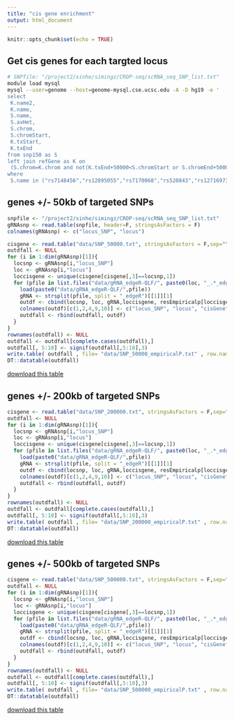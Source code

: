 ```yaml
---
title: "cis gene enrichment"
output: html_document
---
```


```r
knitr::opts_chunk$set(echo = TRUE)
```

## Get cis genes for each targted locus
```bash
# SNPfile: "/project2/xinhe/simingz/CROP-seq/scRNA_seq_SNP_list.txt"
module load mysql
mysql --user=genome --host=genome-mysql.cse.ucsc.edu -A -D hg19 -e '
select
 K.name2,
 K.name,
 S.name,
 S.avHet,
 S.chrom,
 S.chromStart,
 K.txStart,
 K.txEnd
from snp150 as S
left join refGene as K on
 (S.chrom=K.chrom and not(K.txEnd+50000<S.chromStart or S.chromEnd+50000<K.txStart))
where
 S.name in ("rs7148456","rs12895055","rs7170068","rs520843","rs12716973","rs2192932","rs17200916","rs1198588","rs324017","rs4151680","rs301791","rs324015","rs9882911","rs11633075","rs2027349","rs186132169","rs9661794","rs7936858","rs3861678","rs10933","rs6071578")' > /project2/xinhe/simingz/CROP-seq/cropseq/data/SNP_50000.txt
```

## genes +/- 50kb of targeted SNPs
```r
snpfile <- "/project2/xinhe/simingz/CROP-seq/scRNA_seq_SNP_list.txt"
gRNAsnp <- read.table(snpfile, header=F, stringsAsFactors = F)
colnames(gRNAsnp) <- c("locus_SNP", "locus")
```

```r
cisgene <- read.table("data/SNP_50000.txt", stringsAsFactors = F,sep="\t", header=T)
outdfall <- NULL
for (i in 1:dim(gRNAsnp)[1]){
  locsnp <- gRNAsnp[i,"locus_SNP"]
  loc <- gRNAsnp[i,"locus"]
  loccisgene <- unique(cisgene[cisgene[,3]==locsnp,1])
  for (pfile in list.files("data/gRNA_edgeR-QLF/", paste0(loc, "_.*_edgeR-qlf_Neg1_Empricialp.Rd"))){
    load(paste0("data/gRNA_edgeR-QLF/",pfile))
    gRNA <- strsplit(pfile, split = "_edgeR")[[1]][1]
    outdf <- cbind(locsnp, loc, gRNA,loccisgene, resEmpiricalp[loccisgene, c(1,2,4,5,9,10)])
    colnames(outdf)[c(1,2,4,9,10)] <- c("locus_SNP", "locus", "cisGene", "empiricalP", "empiricalFDR")
    outdfall <- rbind(outdfall, outdf)
  }
}
rownames(outdfall) <- NULL
outdfall <- outdfall[complete.cases(outdfall),]
outdfall[, 5:10] <- signif(outdfall[,5:10],3)
write.table( outdfall , file= "data/SNP_50000_empiricalP.txt" , row.names=F, col.names=T, sep="\t", quote = F)
DT::datatable(outdfall)
```
[download this table](https://github.com/simingz/cropseq/blob/master/data/SNP_50000_empiricalP.txt)

## genes +/- 200kb of targeted SNPs
```r
cisgene <- read.table("data/SNP_200000.txt", stringsAsFactors = F,sep="\t", header=T)
outdfall <- NULL
for (i in 1:dim(gRNAsnp)[1]){
  locsnp <- gRNAsnp[i,"locus_SNP"]
  loc <- gRNAsnp[i,"locus"]
  loccisgene <- unique(cisgene[cisgene[,3]==locsnp,1])
  for (pfile in list.files("data/gRNA_edgeR-QLF/", paste0(loc, "_.*_edgeR-qlf_Neg1_Empricialp.Rd"))){
    load(paste0("data/gRNA_edgeR-QLF/",pfile))
    gRNA <- strsplit(pfile, split = "_edgeR")[[1]][1]
    outdf <- cbind(locsnp, loc, gRNA,loccisgene, resEmpiricalp[loccisgene, c(1,2,4,5,9,10)])
    colnames(outdf)[c(1,2,4,9,10)] <- c("locus_SNP", "locus", "cisGene", "empiricalP", "empiricalFDR")
    outdfall <- rbind(outdfall, outdf)
  }
}
rownames(outdfall) <- NULL
outdfall <- outdfall[complete.cases(outdfall),]
outdfall[, 5:10] <- signif(outdfall[,5:10],3)
write.table( outdfall , file= "data/SNP_200000_empiricalP.txt" , row.names=F, col.names=T, sep="\t", quote = F)
DT::datatable(outdfall)
```
[download this table](https://github.com/simingz/cropseq/blob/master/data/SNP_200000_empiricalP.txt)

## genes +/- 500kb of targeted SNPs
```r
cisgene <- read.table("data/SNP_500000.txt", stringsAsFactors = F,sep="\t", header=T)
outdfall <- NULL
for (i in 1:dim(gRNAsnp)[1]){
  locsnp <- gRNAsnp[i,"locus_SNP"]
  loc <- gRNAsnp[i,"locus"]
  loccisgene <- unique(cisgene[cisgene[,3]==locsnp,1])
  for (pfile in list.files("data/gRNA_edgeR-QLF/", paste0(loc, "_.*_edgeR-qlf_Neg1_Empricialp.Rd"))){
    load(paste0("data/gRNA_edgeR-QLF/",pfile))
    gRNA <- strsplit(pfile, split = "_edgeR")[[1]][1]
    outdf <- cbind(locsnp, loc, gRNA,loccisgene, resEmpiricalp[loccisgene, c(1,2,4,5,9,10)])
    colnames(outdf)[c(1,2,4,9,10)] <- c("locus_SNP", "locus", "cisGene", "empiricalP", "empiricalFDR")
    outdfall <- rbind(outdfall, outdf)
  }
}
rownames(outdfall) <- NULL
outdfall <- outdfall[complete.cases(outdfall),]
outdfall[, 5:10] <- signif(outdfall[,5:10],3)
write.table( outdfall , file= "data/SNP_500000_empiricalP.txt" , row.names=F, col.names=T, sep="\t", quote = F)
DT::datatable(outdfall)
```
[download this table](https://github.com/simingz/cropseq/blob/master/data/SNP_500000_empiricalP.txt)
